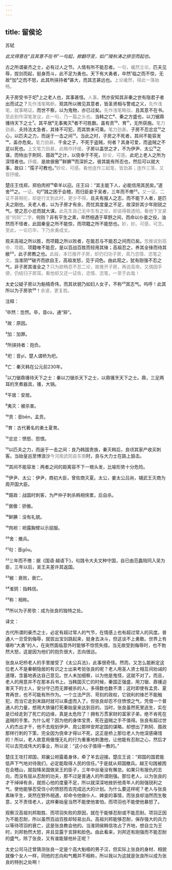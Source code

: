 ```yaml
---
---
---
```

title: 留侯论
---




苏轼





*此文得意在“且其意不在书”一句起，掀翻尽变，如广陵秋涛之排空而起也。*





古之所谓豪杰之士，必有过人之节。人情有所不能忍者。<font color=gray font-size=0.8rem>一句，巉然立论。</font>匹夫见辱，拔剑而起，挺身而斗，此不足为勇也。天下有大勇者，卒然¹临之而不惊，无故²加³之而不怒，此其所挟持者⁴甚大，而其志甚远也。<font color=gray font-size=0.8rem>上论巉然，得此一落始畅。</font>

夫子房受书于圯⁵上之老人也，其事甚怪。<font color=gray font-size=0.8rem>人事。</font>然亦安知其非秦之世有隐君子者出而试之？<font color=gray font-size=0.8rem>先作浅笔略断。</font>观其所以微见其意者，皆圣贤相与警戒之义，<font color=gray font-size=0.8rem>先作浅笔，就事略证。</font>而世不察，以为鬼物，亦已过矣。<font color=gray font-size=0.8rem>先作浅笔略驳。</font>且其意不在书。<font color=gray font-size=0.8rem>至此别作深笔发议，此一句，乃一篇之头也。</font>当韩之亡⁶、秦之方盛也，以刀锯鼎镬待天下之士⁷。其平居⁸无事夷灭⁹者不可胜数。虽有贲¹⁰、育¹¹，无所获施。<font color=gray font-size=0.8rem>笔力劲甚。</font>夫持法太急者，其锋不可犯，而其势未可乘。<font color=gray font-size=0.8rem>笔力劲甚。</font>子房不忍忿忿¹²之心，以匹夫之力，而逞于一击之间¹³。当此之时，子房之不死者，其间不能容发¹⁴，盖亦危矣。<font color=gray font-size=0.8rem>笔力劲甚。</font>千金之子，不死于盗贼，何者？其身可爱，而盗贼之不足以死也。<font color=gray font-size=0.8rem>上文笔力劲甚，此略作抒缓。</font>子房以盖世之才，不为伊尹、太公¹⁵之谋，而特出于荆轲、聂政¹⁶之计，以侥幸于不死，<font color=gray font-size=0.8rem>妙论，可感。</font>此圯上老人之所为深惜者也。<font color=gray font-size=0.8rem>抒缓。</font>是故倨傲¹⁷鲜腆¹⁸而深折之。彼其能有所忍也，然后可以就大事，故曰：“孺子可教也。”<font color=gray font-size=0.8rem>妙论，可感。看他连作三起笔，皆劲甚；连作三落，又皆抒缓。</font>

楚庄王伐郑，郑伯肉袒¹⁹牵羊以迎。庄王曰：“其主能下人，必能信用其民矣。”遂舍²⁰之。<font color=gray font-size=0.8rem>一证。</font>句²¹践之困于会稽，而归臣妾于吴者，三年而不倦²²。<font color=gray font-size=0.8rem>又一证。二证不甚相伦，却是行文到此时，更少不得。</font>且夫有报人之志，而不能下人者，是匹夫之刚也。夫老人者，以为子房才有余，而忧其度量之不足，故深折其少年刚锐之气，使之忍小忿而就大谋。<font color=gray font-size=0.8rem>此先生自己无中生有之论，却说得极透彻。看他下文紧接“何则”二字。</font>何则？非有平生之素，卒然相遇于草野之间，而命以仆妾之役，油然而不怪者，此固秦皇之所不能惊，而项籍之所不能怒也。<font color=gray font-size=0.8rem>妙，妙。可感，可念。至此，一论已毕，下乃余勇成文。</font>

观夫高祖之所以胜，而项籍之所以败者，在能忍与不能忍之间而已矣。<font color=gray font-size=0.8rem>忽推说到高帝、项籍。</font>项籍唯不能忍，是以百战百胜而轻用其锋；高祖忍之，养其全锋而待其敝²³，此子房教之也。<font color=gray font-size=0.8rem>此段，本已推开子房，却仍归功子房，真乃恣情、恣笔之文。</font>当淮阴²⁴破齐而欲自王，高祖发怒，见于词色。由此观之，犹有刚强不忍之气，非子房其谁全之？<font color=gray font-size=0.8rem>只为欲畅忍不忍二论，故推开子房，再说高帝。又偶因手便，仍结归子房耳。看他却又还一证佐，恣情、恣笔，一至于此哉！</font>

太史公疑子房以为魁梧奇伟，而其状貌乃如妇人女子，不称²⁵其志气。呜呼！此其所以为子房欤²⁶！<font color=gray font-size=0.8rem>余波，更复胜。</font>

注释：

¹卒然：忽然。卒，音cù，通“猝”。

²故：原因。

³加：加罪。

⁴所挟持者：抱负。

⁵圯：音yí，楚人谓桥为圯。

⁶亡：秦灭韩在公元前230年。

⁷以刀锯鼎镬待天下之士：秦以刀锯杀天下之士，以鼎镬烹天下之士。鼎，三足两耳的烹煮器具，镬，大锅。

⁸平居：安居。

⁹夷灭：被杀害。

¹⁰贲：音bēn，孟贲。

¹¹育：古代著名的勇士夏育。

¹²忿忿：愤怒、怨恨。

¹³以匹夫之力，而逞于一击之间：良乃韩国贵族，秦灭韩后，良顷其家产收买刺客。当始皇巡至博浪沙<font color=gray font-size=0.8rem>今河南武阳县东南</font>时，良与大力士在路上狙击。

¹⁴其间不能容发：两者之间的距离容不下一根头发，比喻形势十分危险。

¹⁵伊尹、太公：伊尹，商初大臣，曾佐商灭夏。太公，姜太公吕尚，辅武王灭商为周开国大臣。

¹⁶聂政：战国时刺客，为严仲子刺杀韩相侠累，后自杀。

¹⁷倨傲：骄傲。

¹⁸鲜腆：没有礼貌。

¹⁹肉袒：袒露胸臂以示屈服。

²⁰舍：撤兵。

²¹句：音gōu。

²²三年而不倦：据《国语·越语下》，句践令大夫文种守国，自已由范蠡陪同入吴为臣，三年以后，吴王夫差许其返国。

²³敝：衰败，衰亡。

²⁴淮阴：指韩信。

²⁵称：相称。

²⁶所以为子房欤：成为张良的独特之处。

译文：

古代所谓的豪杰之士，必定有超过常人的气节，在情感上也有超过常人的风度。普通人一旦受到侮辱，就拔出宝剑跳起来，挺身去决斗，但这谈不上勇敢。世界上有堪称“大勇”的人，在突然面临意外时能够不惊慌失措，当无故受到侮辱时，也不勃然大怒，这是因为他们的抱负很大，志向很远。

张良从圯桥老人的手里接受了《太公兵法》，此事很奇怪。然而，又怎么能断定这位老人不是秦朝隐居的有识之士出来考验张良的呢？老人用圣人贤士相互间劝诫的道理，含蓄地表达自己意见。世人未加细察，以为他是鬼怪，这就不对了。而且，老人的用意并不在那本兵书上。当韩国灭亡的时候，秦国正强盛，用刀锯、鼎镬迫害天下的士人，安分守己而无罪被杀的人，多得数也数不清；这时即使有孟贲、夏育再世，也不可能有所作为。一个立法严厉、苛刻的政权，它锐利的锋芒不能触犯，而当它走到末路时就可以乘虚而入了。但张良却忍不住愤恨之气，凭借一个普通人的力量，想用大铁锤打死秦始皇来达到目的。当时，张良虽然死里逃生，实在是已经走到了死亡的边缘，真是太危险了！拥有万贯家财的富家子弟，绝不肯死在盗贼的手里。为什么呢？因为他的身体宝贵，死在盗贼之手不值得。张良有超过世人的杰出才干，他不去规划伊尹、周公那样安邦定国的谋略，却想出了荆轲、聂政那样行刺的下策，完全因为侥幸才得以不死，这正是桥上那位老人为他深感痛惜的！所以，老人故意用傲慢无礼的行为重重地刺激他，让他能有忍耐之心，然后才可以去完成伟大的事业，所以说：“这小伙子值得一教的。”

楚庄王攻打郑国，郑襄公袒露着身体，牵了羊去迎接。楚庄王说：“郑国的国君能低声下气地对待我们，必定能取得人民的信任。”于是就从郑国撤兵。越王句践被困在会稽山，就投降吴国做吴王的臣子，三年中丝毫没有懈怠。如果只有报仇的志向，而没有屈从忍耐的功夫，那不过是普通人的所谓刚强。那位老人，以为张良的才干绰绰有余，就担心他的度量不足，所以就深深地挫折他青年人的刚强锐利之气，使他能够忍受住小的愤怒而去完成远大的计划。为什么要这样呢？老人与张良素昧平生，突然在野外相遇，却命令他做仆人、婢妾的事情，而张良却油然而生敬意，又不责怪老人，这样秦始皇当然不能使他害怕，而项羽也不能使他暴怒了。

观察汉高祖刘邦取胜、而项羽失败的原因，就在于能够忍耐或不能忍耐。项羽正因为不能忍耐，所以虽然百战百胜却轻易出兵。高祖刘邦能够忍耐，保存强大的兵力以等待项羽的衰亡，这是张良教会他的。当淮阴侯韩信攻占了齐地，想自立为王时，刘邦勃然大怒，并且显露于言辞和脸色。由此看来，刘邦还有刚强而不能忍耐的盛气，除了张良，又有谁能替他补正呢？

太史公司马迁曾猜测张良一定是个高大魁梧的男子汉，但实际上张良的身材、相貌就像个女人一样，同他的志向和气概并不相称，所以我以为这就是张良所以成为张良的特别之处啊！